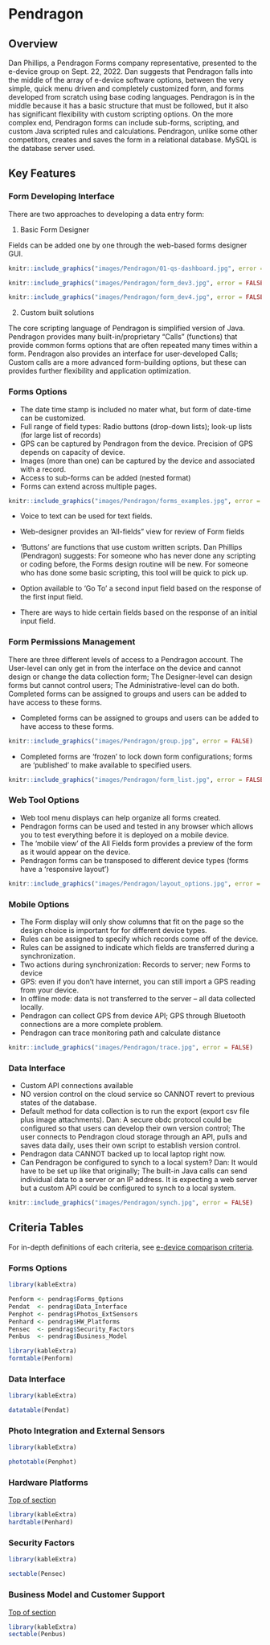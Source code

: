 
# Pendragon

## Overview  {#pentop} 

Dan Phillips, a Pendragon Forms company representative, presented to the e-device group on Sept. 22, 2022. Dan suggests that Pendragon falls into the middle of the array of e-device software options, between the very simple, quick menu driven and completely customized form, and forms developed from scratch using base coding languages. Pendragon is in the middle because it has a basic structure that must be followed, but it also has significant flexibility with custom scripting options. On the more complex end, Pendragon forms can include sub-forms, scripting, and custom Java scripted rules and calculations. Pendragon, unlike some other competitors, creates and saves the form in a relational database. MySQL is the database server used.


## Key Features 


### Form Developing Interface

There are two approaches to developing a data entry form:

  1.	Basic Form Designer 
  

Fields can be added one by one through the web-based forms designer GUI.  

```r
knitr::include_graphics("images/Pendragon/01-qs-dashboard.jpg", error = FALSE)
```
  
```r
knitr::include_graphics("images/Pendragon/form_dev3.jpg", error = FALSE)
```
   
```r
knitr::include_graphics("images/Pendragon/form_dev4.jpg", error = FALSE)
``` 
  
  2.	Custom built solutions

The core scripting language of Pendragon is simplified version of Java. Pendragon provides many built-in/proprietary "Calls" (functions) that provide common forms options that are often repeated many times within a form. Pendragon also provides an interface for user-developed Calls; Custom calls are a more advanced form-building options, but these can provides further flexibility and application optimization.  

### Forms Options

- The date time stamp is included no mater what, but form of date-time can be customized.
- Full range of field types: Radio buttons (drop-down lists); look-up lists (for large list of records)
- GPS can be captured by Pendragon from the device. Precision of GPS depends on capacity of device.
- Images (more than one) can be captured by the device and associated with a record.
- Access to sub-forms can be added (nested format)
- Forms can extend across multiple pages.


```r
knitr::include_graphics("images/Pendragon/forms_examples.jpg", error = FALSE)
```

- Voice to text can be used for text fields.
- Web-designer provides an 'All-fields" view for review of Form fields

- ‘Buttons’ are functions that use custom written scripts.
Dan Phillips (Pendragon) suggests:
For someone who has never done any scripting or coding before, the Forms design routine will be new.
For someone who has done some basic scripting, this tool will be quick to pick up.

- Option available to ‘Go To’ a second input field based on the response of the first input field.
- There are ways to hide certain fields based on the response of an initial input field.



### Form Permissions Management

There are three different levels of access to a Pendragon account.  The User-level can only get in from the interface on the device and cannot design or change the data collection form;  The Designer-level can design forms but cannot control users;  The Administrative-level can do both. Completed forms can be assigned to groups and users can be added to have access to these forms.

- Completed forms can be assigned to groups and users can be added to have access to these forms.


```r
knitr::include_graphics("images/Pendragon/group.jpg", error = FALSE)
```

- Completed forms are ‘frozen’ to lock down form configurations; forms are 'published' to make available to specified users.

```r
knitr::include_graphics("images/Pendragon/form_list.jpg", error = FALSE)
```



### Web Tool Options


- Web tool menu displays can help organize all forms created.
- Pendragon forms can be used and tested in any browser which allows you to test everything before it is deployed on a mobile device.
- The ‘mobile view’ of the All Fields form provides a preview of the form as it would appear on the device.
- Pendragon forms can be transposed to different device types (forms have a ‘responsive layout’)



```r
knitr::include_graphics("images/Pendragon/layout_options.jpg", error = FALSE)
```

### Mobile Options

- The Form display will only show columns that fit on the page so the design choice is important for for different device types.
- Rules can be assigned to specify which records come off of the device.
- Rules can be assigned to indicate which fields are transferred during a synchronization.
- Two actions during synchronization: Records to server; new Forms to device 
- GPS: even if you don’t have internet, you can still import a GPS reading from your device.
- In offline mode: data is not transferred to the server – all data collected locally.
- Pendragon can collect GPS from device API; GPS through Bluetooth connections are a more complete problem.
- Pendragon can trace monitoring path and calculate distance


```r
knitr::include_graphics("images/Pendragon/trace.jpg", error = FALSE)
```

### Data Interface

- Custom API connections available
- NO version control on the cloud service so CANNOT revert to previous states of the database. 
- Default method for data collection is to run the export (export csv file plus image attachments). 
Dan: A secure obdc protocol could be configured so that users can develop their own version control; The user connects to Pendragon cloud storage through an API, pulls and saves data daily, uses their own script to establish version control.
- Pendragon data CANNOT backed up to local laptop right now.
- Can Pendragon be configured to synch to a local system?
Dan:  It would have to be set up like that originally; The built-in Java calls can send individual data to a server or an IP address. It is expecting a web server but a custom API could be configured to synch to a local system.


```r
knitr::include_graphics("images/Pendragon/synch.jpg", error = FALSE)
```



## Criteria Tables

For in-depth definitions of each criteria, see [e-device comparison criteria](#crittop).

###  Forms Options


```r

library(kableExtra)

Penform <- pendrag$Forms_Options
Pendat  <- pendrag$Data_Interface 
Penphot <- pendrag$Photos_ExtSensors
Penhard <- pendrag$HW_Platforms
Pensec  <- pendrag$Security_Factors
Penbus  <- pendrag$Business_Model
```


```r

library(kableExtra)
formtable(Penform)
```


### Data Interface {#pendat}

```r

library(kableExtra)

datatable(Pendat)

```


###  Photo Integration and External Sensors {#penpho}

```r


library(kableExtra)

phototable(Penphot)


```


###  Hardware Platforms  {#penhrd}

[Top of section](pentop)

```r

library(kableExtra)
hardtable(Penhard)

```

### Security Factors {#pensec}



```r

library(kableExtra)

sectable(Pensec) 

```


### Business Model and Customer Support {#penbus}

[Top of section](#pentop)



```r

library(kableExtra)
sectable(Penbus)

```




